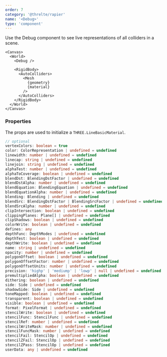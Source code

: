 ```yaml
---
order: 7
category: '@threlte/rapier'
name: '<Debug>'
type: 'component'
---
```


Use the Debug component to see live representations of all colliders in a scene.

```svelte
<Canvas>
  <World>
    <Debug />

    <RigidBody>
      <AutoColliders>
        <Mesh
          {geometry}
          {material}
        />
      </AutoColliders>
    </RigidBody>
  </World>
</Canvas>
```

### Properties

The props are used to initialize a `THREE.LineBasicMaterial`.

```ts
// optional
vertexColors: boolean = true
color: ColorRepresentation | undefined = undefined
linewidth: number | undefined = undefined
linecap: string | undefined = undefined
linejoin: string | undefined = undefined
alphaTest: number | undefined = undefined
alphaToCoverage: boolean | undefined = undefined
blendDst: BlendingDstFactor | undefined = undefined
blendDstAlpha: number | undefined = undefined
blendEquation: BlendingEquation | undefined = undefined
blendEquationAlpha: number | undefined = undefined
blending: Blending | undefined = undefined
blendSrc: BlendingDstFactor | BlendingSrcFactor | undefined = undefined
blendSrcAlpha: number | undefined = undefined
clipIntersection: boolean | undefined = undefined
clippingPlanes: Plane[] | undefined = undefined
clipShadows: boolean | undefined = undefined
colorWrite: boolean | undefined = undefined
defines: any
depthFunc: DepthModes | undefined = undefined
depthTest: boolean | undefined = undefined
depthWrite: boolean | undefined = undefined
name: string | undefined = undefined
opacity: number | undefined = undefined
polygonOffset: boolean | undefined = undefined
polygonOffsetFactor: number | undefined = undefined
polygonOffsetUnits: number | undefined = undefined
precision: 'highp' | 'mediump' | 'lowp' | null | undefined = undefined
premultipliedAlpha: boolean | undefined = undefined
dithering: boolean | undefined = undefined
side: Side | undefined = undefined
shadowSide: Side | undefined = undefined
toneMapped: boolean | undefined = undefined
transparent: boolean | undefined = undefined
visible: boolean | undefined = undefined
format: PixelFormat | undefined = undefined
stencilWrite: boolean | undefined = undefined
stencilFunc: StencilFunc | undefined = undefined
stencilRef: number | undefined = undefined
stencilWriteMask: number | undefined = undefined
stencilFuncMask: number | undefined = undefined
stencilFail: StencilOp | undefined = undefined
stencilZFail: StencilOp | undefined = undefined
stencilZPass: StencilOp | undefined = undefined
userData: any | undefined = undefined
```
